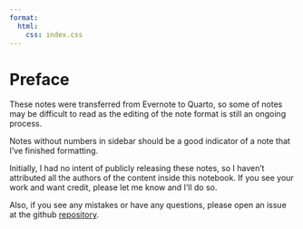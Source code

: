 ```yaml
---
format:
  html: 
    css: index.css
---
```


# Preface {.unnumbered}

These notes were transferred from Evernote to Quarto, so some of notes may be difficult to read as the editing of the note format is still an ongoing process.

Notes without numbers in sidebar should be a good indicator of a note that I've finished formatting.

Initially, I had no intent of publicly releasing these notes, so I haven't attributed all the authors of the content inside this notebook. If you see your work and want credit, please let me know and I'll do so.

Also, if you see any mistakes or have any questions, please open an issue at the github [repository](https://github.com/ercbk/Data-Science-Notebook).
